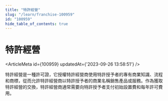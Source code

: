 ```yaml
---
title: "特許經營"
slug: "/learn/franchise-100959"
id: "100959"
hide_table_of_contents: true
---
```



# 特許經營

<ArticleMeta id={100959} updatedAt={'2023-09-26 13:58:51'} />
<div className='border-solid border-b border-t-0 my-4 border-[var(--ifm-color-gray-300)]' />

特許經營是一種許可證，它授權特許經營商使用特許授予者的專有商業知識、流程和商標，從而允許特許經營商以特許授予者的商業名稱銷售產品或服務。作為獲取特許經營的交換，特許經營商通常需要向特許授予者支付初始設置費和每年許可費用。
